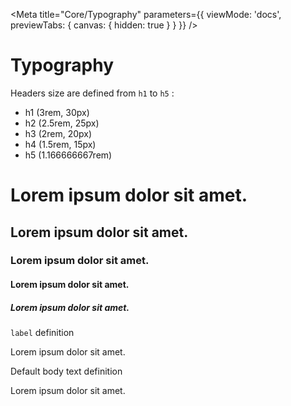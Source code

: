 
<Meta
  title="Core/Typography"
  parameters={{
    viewMode: 'docs',
    previewTabs: { canvas: { hidden: true } }
  }}
/>

# Typography

Headers size are defined from `h1` to `h5` :
- h1 (3rem, 30px)
- h2 (2.5rem, 25px)
- h3 (2rem, 20px)
- h4 (1.5rem, 15px)
- h5 (1.166666667rem)

<Canvas>
  <p>
    <span>
      <h1>Lorem ipsum dolor sit amet.</h1>
    </span>
    <span>
      <h2>Lorem ipsum dolor sit amet.</h2>
    </span>
    <span>
      <h3>Lorem ipsum dolor sit amet.</h3>
    </span>
    <span>
      <h4>Lorem ipsum dolor sit amet.</h4>
    </span>
    <span>
      <h5>Lorem ipsum dolor sit amet.</h5>
    </span>
  </p>
</Canvas>

`label` definition

<Canvas>
  <label>Lorem ipsum dolor sit amet.</label>
</Canvas>

Default body text definition

<Canvas>
  Lorem ipsum dolor sit amet.
</Canvas>

